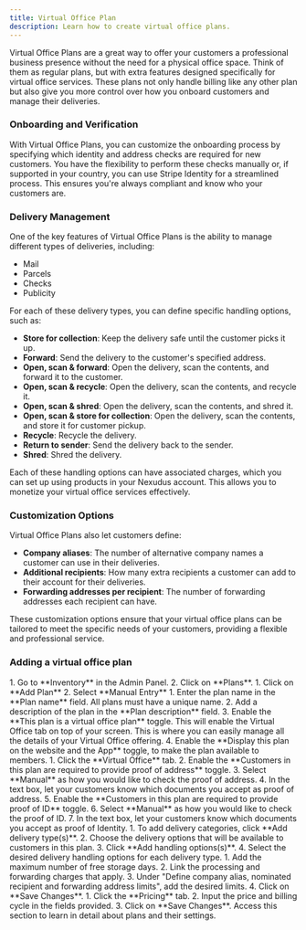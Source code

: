 ```yaml
---
title: Virtual Office Plan
description: Learn how to create virtual office plans.
---
```


Virtual Office Plans are a great way to offer your customers a professional business presence without the need for a physical office space. Think of them as regular plans, but with extra features designed specifically for virtual office services. These plans not only handle billing like any other plan but also give you more control over how you onboard customers and manage their deliveries.

### Onboarding and Verification

With Virtual Office Plans, you can customize the onboarding process by specifying which identity and address checks are required for new customers. You have the flexibility to perform these checks manually or, if supported in your country, you can use Stripe Identity for a streamlined process. This ensures you're always compliant and know who your customers are.

### Delivery Management

One of the key features of Virtual Office Plans is the ability to manage different types of deliveries, including:

-   Mail
-   Parcels
-   Checks
-   Publicity

For each of these delivery types, you can define specific handling options, such as:

-   **Store for collection**: Keep the delivery safe until the customer picks it up.
-   **Forward**: Send the delivery to the customer's specified address.
-   **Open, scan & forward**: Open the delivery, scan the contents, and forward it to the customer.
-   **Open, scan & recycle**: Open the delivery, scan the contents, and recycle it.
-   **Open, scan & shred**: Open the delivery, scan the contents, and shred it.
-   **Open, scan & store for collection**: Open the delivery, scan the contents, and store it for customer pickup.
-   **Recycle**: Recycle the delivery.
-   **Return to sender**: Send the delivery back to the sender.
-   **Shred**: Shred the delivery.

Each of these handling options can have associated charges, which you can set up using products in your Nexudus account. This allows you to monetize your virtual office services effectively.

### Customization Options

Virtual Office Plans also let customers define:

-   **Company aliases**: The number of alternative company names a customer can use in their deliveries.
-   **Additional recipients**: How many extra recipients a customer can add to their account for their deliveries.
-   **Forwarding addresses per recipient**: The number of forwarding addresses each recipient can have.

These customization options ensure that your virtual office plans can be tailored to meet the specific needs of your customers, providing a flexible and professional service.

### Adding a virtual office plan

<Steps>
<Step title="Navigate to Plans">
1.  Go to **Inventory** in the Admin Panel.
2.  Click on **Plans**.
</Step>
<Step title="Create new Plan">
1.  Click on **Add Plan**
2.  Select **Manual Entry**
</Step>
<Step title="Set up the plan">
1.  Enter the plan name in the **Plan name** field.
<Note>All plans must have a unique name.</Note>
2.  Add a description of the plan in the **Plan description** field.
3.  Enable the **This plan is a virtual office plan** toggle. This will enable the Virtual Office tab on top of your screen. This is where you can easily manage all the details of your Virtual Office offering.
4.  Enable the **Display this plan on the website and the App** toggle, to make the plan available to members.
</Step>
<Step title="Set up identity and address checks">
1.  Click the **Virtual Office** tab.
2.  Enable the **Customers in this plan are required to provide proof of address** toggle.
3.  Select **Manual** as how you would like to check the proof of address.
4.  In the text box, let your customers know which documents you accept as proof of address.
5. Enable the **Customers in this plan are required to provide proof of ID** toggle.
6. Select **Manual** as how you would like to check the proof of ID.
7. In the text box, let your customers know which documents you accept as proof of Identity.
</Step>
<Step title="Set up delivery types">
1. To add delivery categories, click **Add delivery type(s)**.
2. Choose the delivery options that will be available to customers in this plan.
3. Click **Add handling options(s)**.
4. Select the desired delivery handling options for each delivery type.
</Step>
<Step title="Set up delivery charges">
1. Add the maximum number of free storage days.
2. Link the processing and forwarding charges that apply.
3. Under "Define company alias, nominated recipient and forwarding address limits", add the desired limits.
4. Click on **Save Changes**.
</Step>
<Step title="Set up the pricing">
1.  Click the **Pricing** tab.
2.  Input the price and billing cycle in the fields provided.
3.  Click on **Save Changes**.
</Step>
</Steps>

<Card horizontal title="Learn more about plans" icon="book" href="/reference/billing/tariffs">
    Access this section to learn in detail about plans and their settings.
</Card>